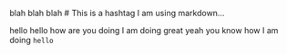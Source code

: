 blah blah blah
# This is a hashtag
I am using markdown...

hello hello how are you doing I am doing great yeah you know how I am doing
`hello`